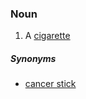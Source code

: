 ===Noun===
{{en-noun}}

# {{Australia|slang}} A [[cigarette]]


=====Synonyms=====

*[[cancer stick]]